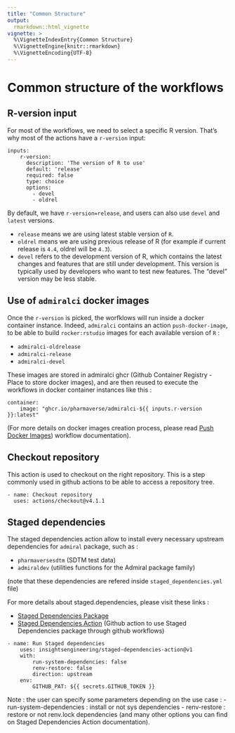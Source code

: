 ```yaml
---
title: "Common Structure"
output:
  rmarkdown::html_vignette
vignette: >
  %\VignetteIndexEntry{Common Structure}
  %\VignetteEngine{knitr::rmarkdown}
  %\VignetteEncoding{UTF-8}
---
```


# Common structure of the workflows

## R-version input

For most of the workflows, we need to select a specific R version.
That's why most of the actions have a `r-version` input:

```
inputs:
    r-version:
      description: 'The version of R to use'
      default: 'release'
      required: false
      type: choice
      options:
        - devel
        - oldrel
```

By default, we have `r-version=release`, and users can also use `devel` and `latest` versions.

- `release` means we are using latest stable version of `R`.
- `oldrel` means we are using previous release of R (for example if current release is `4.4`, oldrel will be `4.3`).
- `devel` refers to the development version of R, which contains the latest changes and features that are still under development. This version is typically used by developers who want to test new features. The "devel" version may be less stable.

## Use of `admiralci` docker images

Once the `r-version` is picked, the worfklows will run inside a docker container instance. Indeed, `admiralci` contains an action `push-docker-image`, to be able to build `rocker:rstudio` images
for each available version of `R` :

- `admiralci-oldrelease`
- `admiralci-release`
- `admiralci-devel`

These images are stored in admiralci ghcr (Github Container Registry - Place to store docker images), and are then reused to execute the workflows in docker container instances like this :

```
container:
    image: "ghcr.io/pharmaverse/admiralci-${{ inputs.r-version }}:latest"
```

(For more details on docker images creation process, please read [Push Docker Images](push-docker.html)) workflow documentation).

## Checkout repository

This action is used to checkout on the right repository. This is a step commonly used in github actions to be able to access a repository tree.

```
- name: Checkout repository
  uses: actions/checkout@v4.1.1
```

## Staged dependencies

The staged dependencies action allow to install every necessary upstream dependencies for `admiral` package, such as :

- `pharmaversesdtm` (SDTM test data)
- `admiraldev` (utilities functions for the Admiral package family)

(note that these dependencies are refered inside `staged_dependencies.yml` file)

For more details about staged.dependencies, please visit these links :

- [Staged Dependencies Package](https://github.com/openpharma/staged.dependencies)
- [Staged Dependencies Action](https://github.com/insightsengineering/staged-dependencies-action) (Github action to use Staged Dependencies package through github workflows)

```
- name: Run Staged dependencies
    uses: insightsengineering/staged-dependencies-action@v1
    with:
        run-system-dependencies: false
        renv-restore: false
        direction: upstream
    env:
        GITHUB_PAT: ${{ secrets.GITHUB_TOKEN }}
```

Note : the user can specify some parameters depending on the use case :
- run-system-dependencies : install or not sys dependencies
- renv-restore : restore or not renv.lock dependencies
(and many other options you can find on Staged Dependencies Action documentation).
